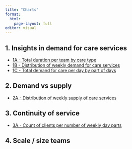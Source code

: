 ```yaml
---
title: "Charts"
format: 
  html:
    page-layout: full
editor: visual
---
```


::: panel-tabset

## 1. Insights in demand for care services

- [1A - Total duration per team by care type](1a.html)
- [1B - Distribution of weekly demand for care services](1b.html)
- [1C - Total demand for care per day by part of days](1c.html)

## 2. Demand vs supply

- [2A - Distribution of weekly supply of care services](2a.html)

## 3. Continuity of service

- [3A - Count of clients per number of weekly day parts](3a.html)

## 4. Scale / size teams

:::








